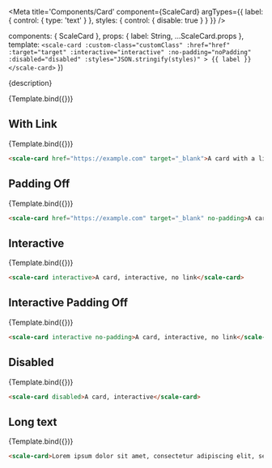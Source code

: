 
<!--
  👀

  We're missing two key things from Stencil's docs in the generated readme file:
  - whether attributes are optional or required
  - any description for those attributes
  - plus, writing them again in the .vue file can be error-prone.

  Other minor pain-points:
  - writing the code-snippet manually, need to make sure attribute/values match
  - declaring all props both in Template and the <template> of the .vue file

  Two more thing to think about:
  - in the end there's nothing Vue-specific in the stories, only for us devs, no?
    al least until the code snippet in the Preview works as expected and doesn't show `Template.bind()`
  - we're not using the Vue output target package (it's not really useful in Storybook)
-->

<Meta
  title='Components/Card'
  component={ScaleCard}
  argTypes={{
    label: {
      control: { type: 'text' }
    },
    styles: {
      control: { disable: true }
    }
  }}
/>

  components: { ScaleCard },
  props: {
    label: String,
    ...ScaleCard.props
  },
  template: `
    <scale-card
      :custom-class="customClass"
      :href="href"
      :target="target"
      :interactive="interactive"
      :no-padding="noPadding"
      :disabled="disabled"
      :styles="JSON.stringify(styles)"
    >
      {{ label }}
    </scale-card>
  `
})

<Description>{description}</Description>

<Preview withSource="none">
  <Story
    name='Standard'
    args={{
      label: 'A card',
    }}
  >
    {Template.bind({})}
  </Story>
</Preview>

<Props story='Standard' />

## With Link

<Preview withSource="none">
  <Story
    name='With Link'
    args={{
      label: 'A card with a link to example.com',
      href: 'https://example.com',
      target: '_blank'
    }}
  >
    {Template.bind({})}
  </Story>
</Preview>

```html
<scale-card href="https://example.com" target="_blank">A card with a link to example.com</scale-card>
```


## Padding Off

<Preview withSource="none">
  <Story
    name='Padding Off'
    args={{
      label: 'A card with a link to example.com',
      noPadding: true
    }}
  >
    {Template.bind({})}
  </Story>
</Preview>

```html
<scale-card href="https://example.com" target="_blank" no-padding>A card with a link to example.com</scale-card>
```

## Interactive

<Preview withSource="none">
  <Story
    name='Interactive'
    args={{
      label: 'A card, interactive, no link',
      interactive: true
    }}
  >
    {Template.bind({})}
  </Story>
</Preview>

```html
<scale-card interactive>A card, interactive, no link</scale-card>
```


## Interactive Padding Off

<Preview withSource="none">
  <Story
    name='Interactive Padding Off'
    args={{
      label: 'A card, interactive, no link',
      interactive: true,
      noPadding: true
    }}
  >
    {Template.bind({})}
  </Story>
</Preview>

```html
<scale-card interactive no-padding>A card, interactive, no link</scale-card>
```

## Disabled

<Preview withSource="none">
  <Story
    name='Disabled'
    args={{
      label: 'A card, disabled',
      disabled: true
    }}
  >
    {Template.bind({})}
  </Story>
</Preview>

```html
<scale-card disabled>A card, interactive</scale-card>
```

## Long text

<Preview withSource="none">
  <Story
    name='Long text'
    args={{
      label: 'Lorem ipsum dolor sit amet, consectetur adipiscing elit, sed do eiusmod tempor incididunt ut labore et dolore magna aliqua. Ut enim ad minim veniam, quis nostrud exercitation ullamco laboris nisi ut aliquip ex ea commodo consequat.'
    }}
  >
    {Template.bind({})}
  </Story>
</Preview>

```html
<scale-card>Lorem ipsum dolor sit amet, consectetur adipiscing elit, sed do eiusmod tempor incididunt ut labore et dolore magna aliqua. Ut enim ad minim veniam, quis nostrud exercitation ullamco laboris nisi ut aliquip ex ea commodo consequat.</scale-card>
```

